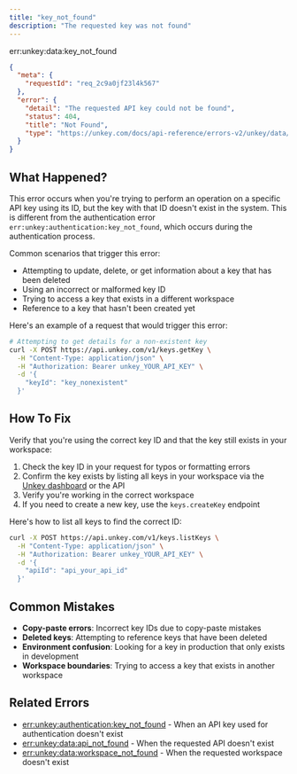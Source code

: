 ```yaml
---
title: "key_not_found"
description: "The requested key was not found"
---
```


<Danger>
err:unkey:data:key_not_found
</Danger>


```json Example
{
  "meta": {
    "requestId": "req_2c9a0jf23l4k567"
  },
  "error": {
    "detail": "The requested API key could not be found",
    "status": 404,
    "title": "Not Found",
    "type": "https://unkey.com/docs/api-reference/errors-v2/unkey/data/key_not_found"
  }
}
```

## What Happened?

This error occurs when you're trying to perform an operation on a specific API key using its ID, but the key with that ID doesn't exist in the system. This is different from the authentication error `err:unkey:authentication:key_not_found`, which occurs during the authentication process.

Common scenarios that trigger this error:
- Attempting to update, delete, or get information about a key that has been deleted
- Using an incorrect or malformed key ID
- Trying to access a key that exists in a different workspace
- Reference to a key that hasn't been created yet

Here's an example of a request that would trigger this error:

```bash
# Attempting to get details for a non-existent key
curl -X POST https://api.unkey.com/v1/keys.getKey \
  -H "Content-Type: application/json" \
  -H "Authorization: Bearer unkey_YOUR_API_KEY" \
  -d '{
    "keyId": "key_nonexistent"
  }'
```

## How To Fix

Verify that you're using the correct key ID and that the key still exists in your workspace:

1. Check the key ID in your request for typos or formatting errors
2. Confirm the key exists by listing all keys in your workspace via the [Unkey dashboard](https://unkey.com/dashboard) or the API
3. Verify you're working in the correct workspace
4. If you need to create a new key, use the `keys.createKey` endpoint

Here's how to list all keys to find the correct ID:

```bash
curl -X POST https://api.unkey.com/v1/keys.listKeys \
  -H "Content-Type: application/json" \
  -H "Authorization: Bearer unkey_YOUR_API_KEY" \
  -d '{
    "apiId": "api_your_api_id"
  }'
```

## Common Mistakes

- **Copy-paste errors**: Incorrect key IDs due to copy-paste mistakes
- **Deleted keys**: Attempting to reference keys that have been deleted
- **Environment confusion**: Looking for a key in production that only exists in development
- **Workspace boundaries**: Trying to access a key that exists in another workspace

## Related Errors
- [err:unkey:authentication:key_not_found](../authentication/key_not_found) - When an API key used for authentication doesn't exist
- [err:unkey:data:api_not_found](./api_not_found) - When the requested API doesn't exist
- [err:unkey:data:workspace_not_found](./workspace_not_found) - When the requested workspace doesn't exist
